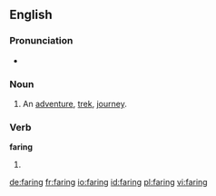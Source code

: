 ==English==
===Pronunciation===
* {{homophones|lang=en|fairing}}

===Noun===
{{en-noun}}

# An [[adventure]], [[trek]], [[journey]].

===Verb===
'''faring'''

#{{present participle of|fare|lang=en}}

[[de:faring]]
[[fr:faring]]
[[io:faring]]
[[id:faring]]
[[pl:faring]]
[[vi:faring]]
